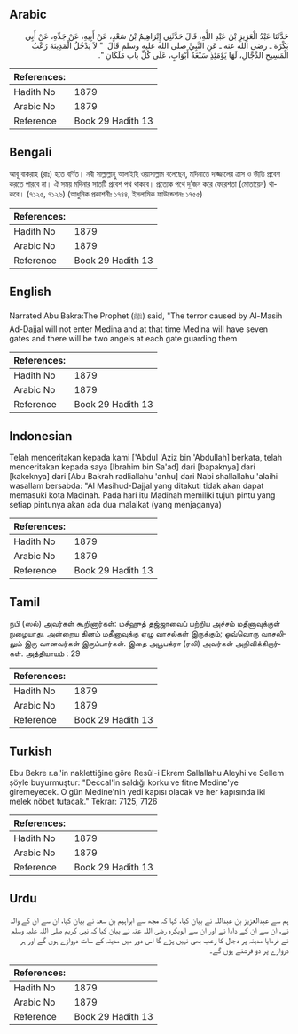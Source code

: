 ## Arabic


<div dir="rtl" lang="ar" style={{fontSize:'larger',backgroundColor:'#f8f9fa',padding:20}}>
حَدَّثَنَا عَبْدُ الْعَزِيزِ بْنُ عَبْدِ اللَّهِ، قَالَ حَدَّثَنِي إِبْرَاهِيمُ بْنُ سَعْدٍ، عَنْ أَبِيهِ، عَنْ جَدِّهِ، عَنْ أَبِي بَكْرَةَ ـ رضى الله عنه ـ عَنِ النَّبِيِّ صلى الله عليه وسلم قَالَ ‏ "‏ لاَ يَدْخُلُ الْمَدِينَةَ رُعْبُ الْمَسِيحِ الدَّجَّالِ، لَهَا يَوْمَئِذٍ سَبْعَةُ أَبْوَابٍ، عَلَى كُلِّ باب مَلَكَانِ ‏"‏‏.‏
</div>
<div style={{backgroundColor:'#f8f9fa',padding:20, marginBottom: 10}}><table> <thead> <tr> <th>References:</th> <th></th> </tr> </thead> <tbody><tr><td>Hadith No</td><td>1879</td></tr><tr><td>Arabic No</td><td>1879</td></tr><tr><td>Reference</td><td>Book 29 Hadith 13</td></tr></tbody></table></div>

## Bengali


<div dir="ltr" lang="bn" style={{fontSize:'larger',backgroundColor:'#f8f9fa',padding:20}}>
আবূ বাকরাহ (রাঃ) হতে বর্ণিত। নবী সাল্লাল্লাহু আলাইহি ওয়াসাল্লাম বলেছেন, মদিনাতে দাজ্জালের ত্রাস ও ভীতি প্রবেশ করতে পারবে না। ঐ সময় মদিনার সাতটি প্রবেশ পথ থাকবে। প্রত্যেক পথে দু’জন করে ফেরেশতা (মোতায়েন) থাকবে। (৭১২৫, ৭১২৬) (আধুনিক প্রকাশনীঃ ১৭৪৪, ইসলামিক ফাউন্ডেশনঃ ১৭৫৫)
</div>
<div style={{backgroundColor:'#f8f9fa',padding:20, marginBottom: 10}}><table> <thead> <tr> <th>References:</th> <th></th> </tr> </thead> <tbody><tr><td>Hadith No</td><td>1879</td></tr><tr><td>Arabic No</td><td>1879</td></tr><tr><td>Reference</td><td>Book 29 Hadith 13</td></tr></tbody></table></div>

## English


<div dir="ltr" lang="en" style={{fontSize:'larger',backgroundColor:'#f8f9fa',padding:20}}>
Narrated Abu Bakra:The Prophet (ﷺ) said, "The terror caused by Al-Masih Ad-Dajjal will not enter Medina and at that time Medina will have seven gates and there will be two angels at each gate guarding them
</div>
<div style={{backgroundColor:'#f8f9fa',padding:20, marginBottom: 10}}><table> <thead> <tr> <th>References:</th> <th></th> </tr> </thead> <tbody><tr><td>Hadith No</td><td>1879</td></tr><tr><td>Arabic No</td><td>1879</td></tr><tr><td>Reference</td><td>Book 29 Hadith 13</td></tr></tbody></table></div>

## Indonesian


<div dir="ltr" lang="id" style={{fontSize:'larger',backgroundColor:'#f8f9fa',padding:20}}>
Telah menceritakan kepada kami ['Abdul 'Aziz bin 'Abdullah] berkata, telah menceritakan kepada saya [Ibrahim bin Sa'ad] dari [bapaknya] dari [kakeknya] dari [Abu Bakrah radliallahu 'anhu] dari Nabi shallallahu 'alaihi wasallam bersabda: "Al Masihud-Dajjal yang ditakuti tidak akan dapat memasuki kota Madinah. Pada hari itu Madinah memiliki tujuh pintu yang setiap pintunya akan ada dua malaikat (yang menjaganya)
</div>
<div style={{backgroundColor:'#f8f9fa',padding:20, marginBottom: 10}}><table> <thead> <tr> <th>References:</th> <th></th> </tr> </thead> <tbody><tr><td>Hadith No</td><td>1879</td></tr><tr><td>Arabic No</td><td>1879</td></tr><tr><td>Reference</td><td>Book 29 Hadith 13</td></tr></tbody></table></div>

## Tamil


<div dir="ltr" lang="ta" style={{fontSize:'larger',backgroundColor:'#f8f9fa',padding:20}}>
நபி (ஸல்) அவர்கள் கூறினார்கள்: மசீஹுத் தஜ்ஜாவைப் பற்றிய அச்சம் மதீனாவுக்குள் நுழையாது. அன்றைய தினம் மதீனாவுக்கு ஏழு வாசல்கள் இருக்கும்; ஒவ்வொரு வாசலிலும் இரு வானவர்கள் இருப்பார்கள். இதை அபூபக்ரா (ரலி) அவர்கள் அறிவிக்கிறார்கள். அத்தியாயம் : 29
</div>
<div style={{backgroundColor:'#f8f9fa',padding:20, marginBottom: 10}}><table> <thead> <tr> <th>References:</th> <th></th> </tr> </thead> <tbody><tr><td>Hadith No</td><td>1879</td></tr><tr><td>Arabic No</td><td>1879</td></tr><tr><td>Reference</td><td>Book 29 Hadith 13</td></tr></tbody></table></div>

## Turkish


<div dir="ltr" lang="tr" style={{fontSize:'larger',backgroundColor:'#f8f9fa',padding:20}}>
Ebu Bekre r.a.'in naklettiğine göre Resûl-i Ekrem Sallallahu Aleyhi ve Sellem şöyle buyurmuştur: "Deccal'in saldığı korku ve fitne Medine'ye giremeyecek. O gün Medine'nin yedi kapısı olacak ve her kapısında iki melek nöbet tutacak." Tekrar: 7125, 7126
</div>
<div style={{backgroundColor:'#f8f9fa',padding:20, marginBottom: 10}}><table> <thead> <tr> <th>References:</th> <th></th> </tr> </thead> <tbody><tr><td>Hadith No</td><td>1879</td></tr><tr><td>Arabic No</td><td>1879</td></tr><tr><td>Reference</td><td>Book 29 Hadith 13</td></tr></tbody></table></div>

## Urdu


<div dir="rtl" lang="ur" style={{fontSize:'larger',backgroundColor:'#f8f9fa',padding:20}}>
ہم سے عبدالعزیز بن عبداللہ نے بیان کیا، کہا کہ مجھ سے ابراہیم بن سعد نے بیان کیا، ان سے ان کے والد نے، ان سے ان کے دادا نے اور ان سے ابوبکرہ رضی اللہ عنہ نے بیان کیا کہ نبی کریم صلی اللہ علیہ وسلم نے فرمایا مدینہ پر دجال کا رعب بھی نہیں پڑے گا اس دور میں مدینہ کے سات دروازے ہوں گے اور ہر دروازے پر دو فرشتے ہوں گے۔
</div>
<div style={{backgroundColor:'#f8f9fa',padding:20, marginBottom: 10}}><table> <thead> <tr> <th>References:</th> <th></th> </tr> </thead> <tbody><tr><td>Hadith No</td><td>1879</td></tr><tr><td>Arabic No</td><td>1879</td></tr><tr><td>Reference</td><td>Book 29 Hadith 13</td></tr></tbody></table></div>
